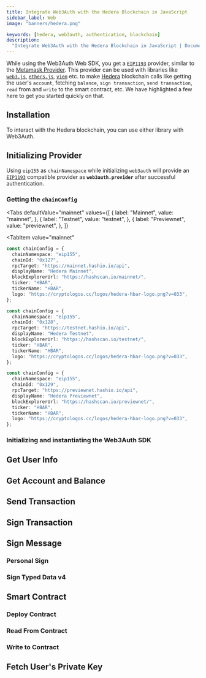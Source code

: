 ```yaml
---
title: Integrate Web3Auth with the Hedera Blockchain in JavaScript
sidebar_label: Web
image: "banners/hedera.png"

keywords: [hedera, web3auth, authentication, blockchain]
description:
  "Integrate Web3Auth with the Hedera Blockchain in JavaScript | Documentation - Web3Auth"
---
```



<SEO
  title="Integrate Web3Auth with the Hedera Blockchain in JavaScript"
  description="Integrate Web3Auth with the Hedera Blockchain in JavaScript | Documentation - Web3Auth"
  image="https://web3auth.io/docs/banners/hedera.png"
  slug="/connect-blockchain/evm/hedera/web"
/>

While using the Web3Auth Web SDK, you get a [`EIP1193`](https://eips.ethereum.org/EIPS/eip-1193)
provider, similar to the [Metamask Provider](https://docs.metamask.io/guide/ethereum-provider.html).
This provider can be used with libraries like
[`web3.js`](https://web3js.readthedocs.io/en/v1.2.8/getting-started.html),
[`ethers.js`](https://docs.ethers.io/v5/getting-started/),
[`viem`](https://viem.sh/docs/getting-started) etc. to make [Hedera](https://hedera.com/) blockchain
calls like getting the user's `account`, fetching `balance`, `sign transaction`, `send transaction`,
`read` from and `write` to the smart contract, etc. We have highlighted a few here to get you
started quickly on that.

## Installation

To interact with the Hedera blockchain, you can use either library with Web3Auth.

<InstallationSnippet />

## Initializing Provider

Using `eip155` as `chainNamespace` while initializing `web3auth` will provide an
[`EIP1193`](https://eips.ethereum.org/EIPS/eip-1193) compatible provider as **`web3auth.provider`**
after successful authentication.

### Getting the `chainConfig`

<Tabs
 defaultValue="mainnet"
  values={[
    { label: "Mainnet", value: "mainnet", },
    { label: "Testnet", value: "testnet", },
    { label: "Previewnet", value: "previewnet", },
]}

>

<TabItem
  value="mainnet"
>

```typescript
const chainConfig = {
  chainNamespace: "eip155",
  chainId: "0x127",
  rpcTarget: "https://mainnet.hashio.io/api",
  displayName: "Hedera Mainnet",
  blockExplorerUrl: "https://hashscan.io/mainnet/",
  ticker: "HBAR",
  tickerName: "HBAR",
  logo: "https://cryptologos.cc/logos/hedera-hbar-logo.png?v=033",
};
```

</TabItem>
<TabItem
  value="testnet"
>

```typescript
const chainConfig = {
  chainNamespace: "eip155",
  chainId: "0x128",
  rpcTarget: "https://testnet.hashio.io/api",
  displayName: "Hedera Testnet",
  blockExplorerUrl: "https://hashscan.io/testnet/",
  ticker: "HBAR",
  tickerName: "HBAR",
  logo: "https://cryptologos.cc/logos/hedera-hbar-logo.png?v=033",
};
```

</TabItem>
<TabItem
  value="previewnet"
>

```typescript
const chainConfig = {
  chainNamespace: "eip155",
  chainId: "0x129",
  rpcTarget: "https://previewnet.hashio.io/api",
  displayName: "Hedera Previewnet",
  blockExplorerUrl: "https://hashscan.io/previewnet/",
  ticker: "HBAR",
  tickerName: "HBAR",
  logo: "https://cryptologos.cc/logos/hedera-hbar-logo.png?v=033",
};
```

</TabItem>
</Tabs>

### Initializing and instantiating the Web3Auth SDK

<InitializeWeb3Auth />

## Get User Info

<GetUserInfoSnippet />

## Get Account and Balance

<GetAccountAndBalanceSnippet />

## Send Transaction

<SendTransactionSnippet />

## Sign Transaction

<SignTransactionSnippet />

## Sign Message

### Personal Sign

<SignPersonalMessageSnippet />

### Sign Typed Data v4

<SignTypedDataV4Snippet />

## Smart Contract

<SmartContractSoliditySnippet />

### Deploy Contract

<DeployContractSolidityDeploySnippet />

### Read From Contract

<DeployContractSolidityReadSnippet />

### Write to Contract

<DeployContractSolidityWriteSnippet />

## Fetch User's Private Key

<FetchUserPrivateKeySnippet />
